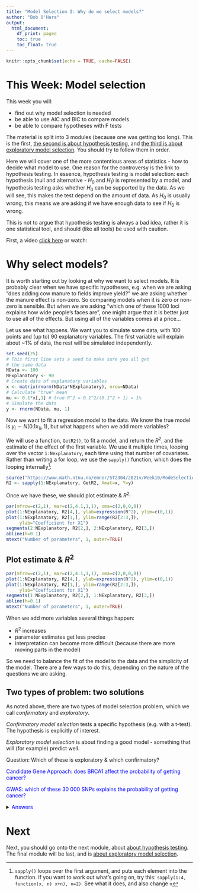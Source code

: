 ```yaml
---
title: "Model Selection I: Why do we select models?"
author: "Bob O'Hara"
output:
  html_document:
    df_print: paged
    toc: true
    toc_float: true
---
```


```r
knitr::opts_chunk$set(echo = TRUE, cache=FALSE)
```

# This Week: Model selection

This week you will:

- find out why model selection is needed
- be able to use AIC and BIC to compare models
- be able to compare hypotheses with F tests

The material is split into 3 modules (because one was getting too long). This is the first, [the second is about hypothesis testing](Lecture10PartBModule.html),  and [the third is about exploratory model selection](Lecture10PartCModule.html). You should try to follow them in order.

<!---
By the end of the lecture the students should:
- know why model selection is needed
- be able to use AIC to compare models
- be able to compare hypotheses with F tests

By the end of the practical the students should be able to 
- compare models with anova() and AIC

--->

Here we will cover one of the more contentious areas of statistics - how to decide what model to use. One reason for the controversy is the link to hypothesis testing. In essence, hypothesis testing is model selection: each hypothesis (null and alternative - $H_0$ and $H_1$) is represented by a model, and hypothesis testing asks whether $H_0$ can be supported by the data. As we will see, this makes the test depend on the amount of data. As $H_0$ is usually wrong, this means we are asking if we have enough data to see if $H_0$ is wrong.

This is not to argue that hypothesis testing is always a bad idea, rather it is one statistical tool, and should (like all tools) be used with caution.

First, a video
[click here](https://ntnu.cloud.panopto.eu/Panopto/Pages/Viewer.aspx?id=37f6643c-692f-45d4-9819-aceb0107ad61) or watch:

<!---
<iframe src="https://ntnu.cloud.panopto.eu/Panopto/Pages/Embed.aspx?id=37f6643c-692f-45d4-9819-aceb0107ad61&autoplay=false&offerviewer=true&showtitle=true&showbrand=false&start=0&interactivity=all" height="405" width="720" style="border: 1px solid #464646;" allowfullscreen allow="autoplay"></iframe>
--->

# Why select models? 

It is worth starting out by looking at why we want to select models. It is probably clear when we have specific hypotheses, e.g. when we are asking "does adding cow manure to fields improve yield?" we are asking whether the manure effect is non-zero. So comparing models when it is zero or non-zero is sensible. But when we are asking "which one of these 1000 loci explains how wide people's faces are", one might argue that it is better just to use all of the effects. But using all of the variables comes at a price...

Let us see what happens. We want you to simulate some data, with 100 points and (up to) 90 explanatory variables. The first variable will explain about ~1% of data, the rest will be simulated independently.

```r
set.seed(25)
# This first line sets a seed to make sure you all get 
# the same data
NData <- 100 
NExplanatory <- 90
# Create data of explanatory variables
x <- matrix(rnorm(NData*NExplanatory), nrow=NData)
# Calculate "true" mean
mu <- 0.1*x[,1] # true R^2 = 0.1^2/(0.1^2 + 1) = 1%
# Simulate the data
y <- rnorm(NData, mu, 1)
```

Now we want to fit a regression model to the data. We know the true model is $y_i \sim N(0.1x_{1i}, 1)$, but what happens when we add more variables?

We will use a function, `GetR2()`, to fit a model, and return the $R^2$, and the estimate of the effect of the first variable. We use it multiple times, looping over the vector `1:Nexplanatory`, each time using that number of covariates. Rather than writing a for loop, we use the `sapply()` function, which does the looping internally^[`sapply()` loops over the first argument, and puts each element into the function. If you want to work out what's going on, try this: `sapply(1:4, function(x, n) x+n), n=2)`. See what it does, and also change `n`]:

```r
source("https://www.math.ntnu.no/emner/ST2304/2021v/Week10/ModeSelectionFunctions.R")
R2 <- sapply(1:NExplanatory, GetR2, Xmat=x, Y=y)

```

Once we have these, we should plot estimate & $R^2$:

```r
par(mfrow=c(2,1), mar=c(2,4.1,1,1), oma=c(2,0,0,0))
plot(1:NExplanatory, R2[4,], ylab=expression(R^2), ylim=c(0,1))
plot(1:NExplanatory, R2[1,], ylim=range(R2[2:3,]),
     ylab="Coefficient for X1")
segments(2:NExplanatory, R2[2,], 2:NExplanatory, R2[3,])
abline(h=0.1)
mtext("Number of parameters", 1, outer=TRUE) 

```

## Plot estimate & $R^2$

```r
par(mfrow=c(2,1), mar=c(2,4.1,1,1), oma=c(2,0,0,0))
plot(1:NExplanatory, R2[4,], ylab=expression(R^2), ylim=c(0,1))
plot(1:NExplanatory, R2[1,], ylim=range(R2[2:3,]),
     ylab="Coefficient for X1")
segments(1:NExplanatory, R2[2,], 1:NExplanatory, R2[3,])
abline(h=0.1)
mtext("Number of parameters", 1, outer=TRUE) 

```

When we add more variables several things happen:

- $R^2$ increases
- parameter estimates get less precise
- interpretation can become more difficult (because there are more moving parts in the model)

So we need to balance the fit of the model to the data and the simplicity of the model. There are a few ways to do this, depending on the nature of the questions we are asking.

## Two types of problem: two solutions

As noted above, there are two types of model selection problem, which we call *confirmatory* and *exploratory*.

*Confirmatory model selection* tests a specific hypothesis (e.g. with a t-test). The hypothesis is explicitly of interest.

*Exploratory model selection* is about finding a good model - something that will (for example) predict well. 

Question: Which of these is exploratory & which confirmatory?

<span style="color:blue">Candidate Gene Approach: does BRCA1 affect the probability of getting cancer?</span>

<span style="color:blue">GWAS: which of these 30 000 SNPs explains the probability of getting cancer?</span>

<details><summary><span style="color:blue">Answers</span></summary>

*(1) Candidate Gene Approach: does BRCA1 affect the probability of getting cancer?*

This is **confirmatory**. Whe have a definite hypotehsis: that BRCA1 affects the risk of getting breast cancer, so we want to confirm if that hypothesis is correct.

*GWAS: which of these 30 000 SNPs explains the probability of getting cancer?*

This is **exploratory**: we are exploring the possibilities that one of the SNPs is closely linked to a region of the genome that affects breast cancer risk.


</details>


# Next

Next, you should go onto the next module, about [about hypothesis testing](Lecture10PartBModule.html). The final module will be last, and is [about exploratory model selection](Lecture10PartCModule.html).
